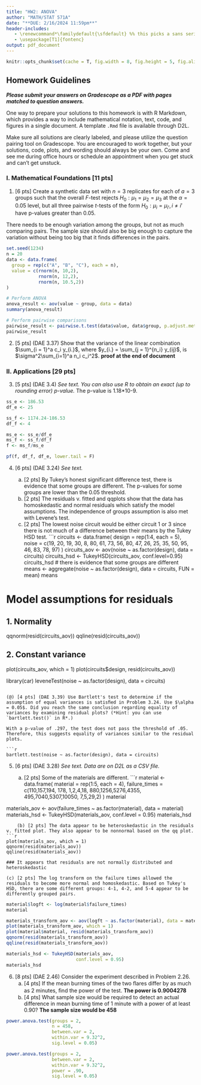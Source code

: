 ```yaml
---
title: "HW2: ANOVA"
author: "MATH/STAT 571A"
date: "**DUE: 2/16/2024 11:59pm**"
header-includes:
   - \renewcommand*\familydefault{\sfdefault} %% this picks a sans serif font
   - \usepackage[T1]{fontenc}
output: pdf_document
---
```


```r
knitr::opts_chunk$set(cache = T, fig.width = 8, fig.height = 5, fig.align = 'center')
```

## Homework Guidelines

***Please submit your answers on Gradescope as a PDF with pages matched to question answers.***

One way to prepare your solutions to this homework is with R Markdown, which provides a way to include mathematical notation, text, code, and figures in a single document. A template `.Rmd` file is available through D2L. 

Make sure all solutions are clearly labeled, and please utilize the question pairing tool on Gradescope. You are encouraged to work together, but your solutions, code, plots, and wording should always be your own. Come and see me during office hours or schedule an appointment when you get stuck and can't get unstuck.

### I. Mathematical Foundations [11 pts]

(@) [6 pts] Create a synthetic data set with $n = 3$ replicates for each of $a = 3$ groups such that the overall $F$-test rejects $H_0: \mu_1 = \mu_2 = \mu_3$ at the $\alpha = 0.05$ level, but all three pairwise $t$-tests of the form $H_0: \mu_i = \mu_{i'}, i \neq i'$ have p-values greater than 0.05.

There needs to be enough variation among the groups, but not as much comparing pairs. The sample size should also be big enough to capture the variation without being too big that it finds differences in the pairs.

```r
set.seed(1234)
n = 20
data <- data.frame(
  group = rep(c("A", "B", "C"), each = n),
  value = c(rnorm(n, 10,2),
            rnorm(n, 12,2),
            rnorm(n, 10.5,2))
)

# Perform ANOVA
anova_result <- aov(value ~ group, data = data)
summary(anova_result)

# Perform pairwise comparisons
pairwise_result <- pairwise.t.test(data$value, data$group, p.adjust.method = 'bonferroni')
pairwise_result
```

(@) [5 pts] (DAE 3.37) Show that the variance of the linear combination $\sum_{i = 1}^a c_i y_{i.}$, where $y_{i.} = \sum_{j = 1}^{n_i} y_{ij}$, is $\sigma^2\sum_{i=1}^a n_i c_i^2$. **proof at the end of document**

### II. Applications [29 pts]

(@) [5 pts] (DAE 3.4) *See text. You can also use R to obtain an exact (up to rounding error) p-value.*
The p-value is 1.18*10-9.
```r
ss_e <- 186.53
df_e <- 25

ss_f <- 1174.24-186.53
df_f <- 4

ms_e <- ss_e/df_e
ms_f <- ss_f/df_f
f <- ms_f/ms_e

pf(f, df_f, df_e, lower.tail = F)
```

(@) [6 pts] (DAE 3.24) *See text.*

    (a) [2 pts] By Tukey's honest significant difference test, there is  evidence that some groups are different. The p-values for some groups are lower than the 0.05 threshold.
    (b) [2 pts] The residuals v. fitted and qqplots show that the data has homoskedastic and normal residuals which satisfy the model assumptions. The independence of groups assumption is also met with Levene's test.
    (c) [2 pts] The lowest noise circuit would be either circuit 1 or 3 since there is not much of a difference between their means by the Tukey HSD test.
```r
circuits <- data.frame(
  design = rep(1:4, each = 5),
  noise = c(19, 20, 19, 30, 
            8, 80, 61, 73, 
            56, 80, 47, 26, 
            25, 35, 50, 95,
            46, 83, 78, 97)
)
circuits_aov <- aov(noise ~ as.factor(design), data = circuits)
circuits_hsd <- TukeyHSD(circuits_aov,
                   conf.level=0.95)
circuits_hsd # there is evidence that some groups are different
means <- aggregate(noise ~ as.factor(design), data = circuits, FUN = mean)
means

# Model assumptions for residuals
## 1. Normality
qqnorm(resid(circuits_aov))
qqline(resid(circuits_aov))

## 2. Constant variance
plot(circuits_aov, which = 1)
plot(circuits$design, resid(circuits_aov))

library(car)
leveneTest(noise ~ as.factor(design), data = circuits)
```

(@) [4 pts] (DAE 3.39) Use Bartlett's test to determine if the assumption of equal variances is satisﬁed in Problem 3.24. Use $\alpha = 0.05$. Did you reach the same conclusion regarding equality of variances by examining residual plots? (*Hint: you can use `bartlett.test()` in R*.)

With a p-value of .297, the test does not pass the threshold of .05. Therefore, this suggests equality of variances similar to the residual plots.

```r
bartlett.test(noise ~ as.factor(design), data = circuits)
```

(@) [6 pts] (DAE 3.28) *See text. Data are on D2L as a CSV file.*

    (a) [2 pts] Some of the materials are different.
```r
material <- data.frame(
  material = rep(1:5, each = 4),
  failure_times = c(110,157,194, 178,
                    1,2,4,18,
                    880,1256,5276,4355,
                    495,7040,5307,10050,
                    7,5,29,2)
)
material

materials_aov <- aov(failure_times ~ as.factor(material), data = material)
materials_hsd <- TukeyHSD(materials_aov, 
                          conf.level = 0.95)
materials_hsd
```
    (b) [2 pts] The data appear to be heteroskedastic in the residuals v. fitted plot. They also appear to be nonnormal based on the qq plot.
```r
plot(materials_aov, which = 1)
qqnorm(resid(materials_aov))
qqline(resid(materials_aov))

### It appears that residuals are not normally distributed and heteroskedastic
```
    (c) [2 pts] The log transform on the failure times allowed the residuals to become more normal and homoskedastic. Based on Tukey's HSD, there are some different groups: 4-1, 4-2, and 5-4 appear to be differently grouped pairs.
```r
material$logft <- log(material$failure_times)
material

materials_transform_aov <- aov(logft ~ as.factor(material), data = material)
plot(materials_transform_aov, which = 1)
plot(material$material, resid(materials_transform_aov))
qqnorm(resid(materials_transform_aov))
qqline(resid(materials_transform_aov))

materials_hsd <- TukeyHSD(materials_aov, 
                          conf.level = 0.95)
materials_hsd
```
    
(@) [8 pts] (DAE 2.46) Consider the experiment described in Problem 2.26. 
    (a) [4 pts] If the mean burning times of the two ﬂares differ by as much as 2 minutes, ﬁnd the power of the test. **The power is 0.9004278**
    (b) [4 pts] What sample size would be required to detect an actual difference in mean burning time of 1 minute with a power of at least 0.90? **The sample size would be 458**

```r
power.anova.test(groups = 2,
                 n = 458,
                 between.var = 2,
                 within.var = 9.32^2,
                 sig.level = 0.05)

power.anova.test(groups = 2,
                 between.var = 2,
                 within.var = 9.32^2, 
                 power = .90,
                 sig.level = 0.05)
```

